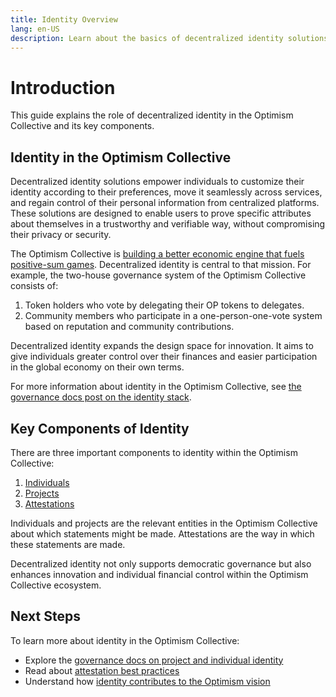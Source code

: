 ```yaml
---
title: Identity Overview
lang: en-US
description: Learn about the basics of decentralized identity solutions.
---
```



# Introduction

This guide explains the role of decentralized identity in the Optimism Collective and its key components.


## Identity in the Optimism Collective

Decentralized identity solutions empower individuals to customize their identity according to their preferences, move it seamlessly across services, and regain control of their personal information from centralized platforms. These solutions are designed to enable users to prove specific attributes about themselves in a trustworthy and verifiable way, without compromising their privacy or security.

The Optimism Collective is [building a better economic engine that fuels positive-sum games](https://www.optimism.io/vision). Decentralized identity is central to that mission. For example, the two-house governance system of the Optimism Collective consists of:

1.  Token holders who vote by delegating their OP tokens to delegates.
2.  Community members who participate in a one-person-one-vote system based on reputation and community contributions.

Decentralized identity expands the design space for innovation. It aims to give individuals greater control over their finances and easier participation in the global economy on their own terms.

For more information about identity in the Optimism Collective, see [the governance docs post on the identity stack](https://community.optimism.io/docs/identity/project-and-individual-identity-in-the-collective/).

## Key Components of Identity

There are three important components to identity within the Optimism Collective:

1.  [Individuals](https://community.optimism.io/docs/identity/project-and-individual-identity-in-the-collective/#people-and-projects)
2.  [Projects](https://community.optimism.io/docs/identity/project-and-individual-identity-in-the-collective/#people)
3.  [Attestations](https://community.optimism.io/docs/identity/attestations-best-practices/)

Individuals and projects are the relevant entities in the Optimism Collective about which statements might be made. Attestations are the way in which these statements are made.

<Callout type="info">
    Decentralized identity not only supports democratic governance but also enhances innovation and individual financial control within the Optimism Collective ecosystem.
</Callout>

## Next Steps

To learn more about identity in the Optimism Collective:

*   Explore the [governance docs on project and individual identity](https://community.optimism.io/docs/identity/project-and-individual-identity-in-the-collective/)
*   Read about [attestation best practices](https://community.optimism.io/docs/identity/attestations-best-practices/)
*   Understand how [identity contributes to the Optimism vision](https://www.optimism.io/vision)
